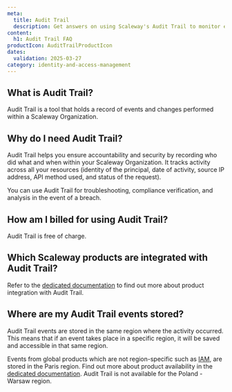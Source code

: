 ```yaml
---
meta:
  title: Audit Trail 
  description: Get answers on using Scaleway's Audit Trail to monitor events, enhance security, and track activities across your resources
content:
  h1: Audit Trail FAQ
productIcon: AuditTrailProductIcon
dates:
  validation: 2025-03-27
category: identity-and-access-management
---
```


## What is Audit Trail?

Audit Trail is a tool that holds a record of events and changes performed within a Scaleway Organization.

## Why do I need Audit Trail?

Audit Trail helps you ensure accountability and security by recording who did what and when within your Scaleway Organization. It tracks activity across all your resources (identity of the principal, date of activity, source IP address, API method used, and status of the request).

You can use Audit Trail for troubleshooting, compliance verification, and analysis in the event of a breach.

## How am I billed for using Audit Trail?

Audit Trail is free of charge.

## Which Scaleway products are integrated with Audit Trail?

Refer to the [dedicated documentation](/audit-trail/reference-content/resource-integration-with-adt/) to find out more about product integration with Audit Trail.

## Where are my Audit Trail events stored?

Audit Trail events are stored in the same region where the activity occurred. This means that if an event takes place in a specific region, it will be saved and accessible in that same region.

Events from global products which are not region-specific such as [IAM](/iam/), are stored in the Paris region.
Find out more about product availability in the [dedicated documentation](/account/reference-content/products-availability/).
Audit Trail is not available for the Poland - Warsaw region.
